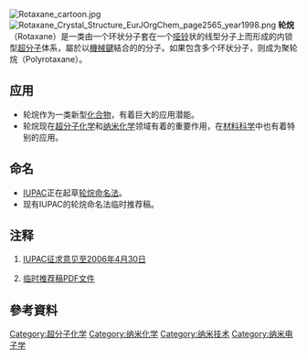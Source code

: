 [[File:Rotaxane_cartoon.jpg|thumb]]
[[Image:Rotaxane_Crystal_Structure_EurJOrgChem_page2565_year1998.png|thumbnail]]
'''轮烷'''（Rotaxane）是一类由一个环状分子套在一个[[哑铃|哑铃]]状的线型分子上而形成的内锁型[[超分子|超分子]]体系，屬於以[[機械鍵|機械鍵]]結合的的分子。如果包含多个环状分子，则成为聚轮烷（Polyrotaxane）。

==应用==
*轮烷作为一类新型[[化合物|化合物]]，有着巨大的应用潜能。
*轮烷现在[[超分子化学|超分子化学]]和[[纳米化学|纳米化学]]领域有着的重要作用，在[[材料科学|材料科学]]中也有着特别的应用。

==命名==
{{update|time=2016-10-06T04:51:05+00:00}}
*[[IUPAC|IUPAC]]正在起草[[轮烷命名法|轮烷命名法]]{{ref|1}}。
*现有IUPAC的轮烷命名法临时推荐稿{{ref|2}}。

==注释==
#{{note|1}}[https://web.archive.org/web/20060216192303/http://sunsite.sut.ac.jp/coll/iupac/reports/provisional/abstract05/yerin_300406.html IUPAC征求意见至2006年4月30日]
#{{note|2}}[http://sunsite.sut.ac.jp/coll/iupac/reports/provisional/abstract05/yerin_prs051216.pdf 临时推荐稿PDF文件]{{dead link|date=2018年4月 |bot=InternetArchiveBot |fix-attempted=yes }}

==參考資料==
{{reflist}}

{{Commonscat|Rotaxane}}
{{Organic-compound-stub}}

[[Category:超分子化学|Category:超分子化学]]
[[Category:纳米化学|Category:纳米化学]]
[[Category:纳米技术|Category:纳米技术]]
[[Category:纳米电子学|Category:纳米电子学]]